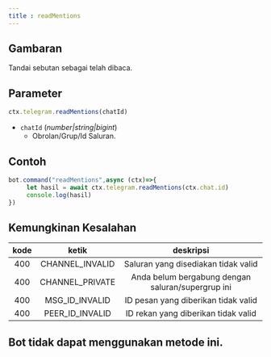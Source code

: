 ```yaml
---
title : readMentions
---
```

## Gambaran
Tandai sebutan sebagai telah dibaca.
## Parameter
```ts
ctx.telegram.readMentions(chatId)
```
- `chatId` (_number|string|bigint_)
     - Obrolan/Grup/Id Saluran.
## Contoh
```ts highlight=2
bot.command("readMentions",async (ctx)=>{
     let hasil = await ctx.telegram.readMentions(ctx.chat.id)
     console.log(hasil)
})
```
## Kemungkinan Kesalahan
| kode | ketik | deskripsi |
| :---: | :---: | :------:|
| 400 | CHANNEL_INVALID | Saluran yang disediakan tidak valid |
| 400 | CHANNEL_PRIVATE | Anda belum bergabung dengan saluran/supergrup ini |
| 400 | MSG_ID_INVALID | ID pesan yang diberikan tidak valid |
| 400 | PEER_ID_INVALID | ID rekan yang diberikan tidak valid |

## Bot tidak dapat menggunakan metode ini.